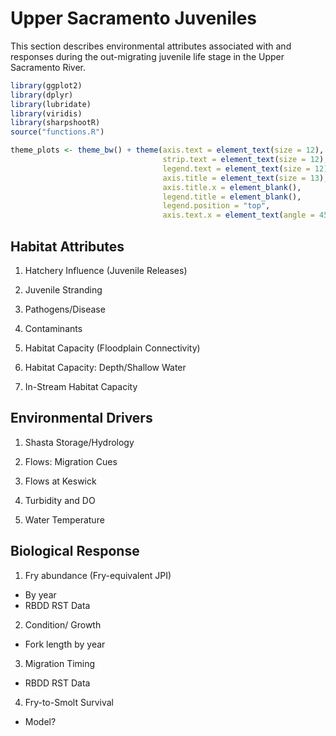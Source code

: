 # Upper Sacramento Juveniles

This section describes environmental attributes associated with and responses during the out-migrating juvenile life stage in the Upper Sacramento River.

```r
library(ggplot2) 
library(dplyr) 
library(lubridate) 
library(viridis)
library(sharpshootR)
source("functions.R")
```

```r
theme_plots <- theme_bw() + theme(axis.text = element_text(size = 12),
                                  strip.text = element_text(size = 12),
                                  legend.text = element_text(size = 12),
                                  axis.title = element_text(size = 13),
                                  axis.title.x = element_blank(),
                                  legend.title = element_blank(),
                                  legend.position = "top",
                                  axis.text.x = element_text(angle = 45, hjust = 0.5, vjust = 0.5))
```

## Habitat Attributes

1. Hatchery Influence (Juvenile Releases)

2. Juvenile Stranding

3. Pathogens/Disease

4. Contaminants

5. Habitat Capacity (Floodplain Connectivity)

6. Habitat Capacity: Depth/Shallow Water

7. In-Stream Habitat Capacity

## Environmental Drivers

1. Shasta Storage/Hydrology

2. Flows: Migration Cues

3. Flows at Keswick 

4. Turbidity and DO

5. Water Temperature


## Biological Response

1. Fry abundance (Fry-equivalent JPI)

* By year
* RBDD RST Data 

2. Condition/ Growth
* Fork length by year

3. Migration Timing
* RBDD RST Data

4. Fry-to-Smolt Survival
* Model?

